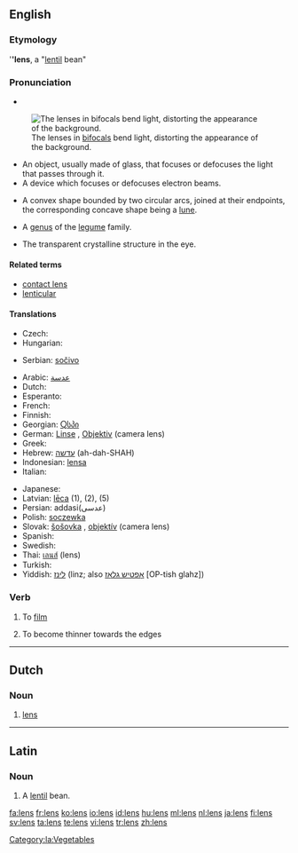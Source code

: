 ==English==

===Etymology===
{{wikipedia}}
{{L.}} '''''lens''', a "[[lentil]] bean"

===Pronunciation===
* {{audio|en-us-lens.ogg|Audio (US)}}

{{en-noun|es}}
[[Image:Bifoklabrille_fcm.jpg|thumb|right|The lenses in [[bifocals]] bend light, distorting the appearance of the background.]]

* An object, usually made of glass, that focuses or defocuses the light that passes through it.
* A device which focuses or defocuses electron beams.
* {{geometry}} A convex shape bounded by two circular arcs, joined at their endpoints, the corresponding concave shape being a [[lune]].
* {{biology}} A [[genus]] of the [[legume]] family.
* {{anatomy}} The transparent crystalline structure in the eye.

====Related terms====
{{rfc-level|Related terms at L4+ not in L3 POS section}}
* [[contact lens]]
* [[lenticular]]

====Translations====
{{trans-top|object focusing or defocusing the light passing through it}}
* Czech: {{t-|cs|čočka|f}}
* Hungarian: {{t+|hu|lencse}}
{{trans-mid}}
* Serbian: [[sočivo]] {{n}}
{{trans-bottom}}
{{top}}
* Arabic: [[عدسة]]
* Dutch: {{t+|nl|lens|f}}
* Esperanto: {{t-|eo|lenso|xs=Esperanto}}
* French: {{t+|fr|lentille|f}}
* Finnish: {{t+|fi|linssi}}
* Georgian: [[Ⴍსპი]]
* German: [[Linse]] {{f}}, [[Objektiv]] {{n}} (camera lens)
* Greek: {{t+|el|φακός|m|tr=fakos|sc=Grek}}
* Hebrew: [[עדשה]] (ah-dah-SHAH)
* Indonesian: [[lensa]]
* Italian: {{t+|it|lente|f}}
{{mid}}
* Japanese: {{t+|ja|レンズ|tr=renzu|sc=Jpan}}
* Latvian: [[lēca]] {{f}} (1), (2), (5)
* Persian: addasi(عدسی)
* Polish: [[soczewka]] {{f}}
* Slovak: [[šošovka]] {{f}}, [[objektív]] {{m}} (camera lens)
* Spanish: {{t+|es|lente|m|f}}
* Swedish: {{t+|sv|lins}}
* Thai: [[เลนส์]] (lens)
* Turkish: {{t+|tr|mercek}}
* Yiddish: [[לינז]] (linz; also [[אָפטיש גלאָז]] [OP-tish glahz])
{{bottom}}

===Verb===
{{en-verb|lenses|lensing|lensed}}

# To [[film]]
# {{geology}} To become thinner towards the edges

----

==Dutch==
{{wikipedia|lens (optiek)|lang=nl}}

===Noun===
{{infl|nl|noun|g=c|plural|lenzen}}

# {{context|optics|lang=nl}} [[lens#English|lens]]

----

==Latin==

===Noun===
{{la-noun|lēns|lentis|lēntis|f|third}}

# A [[lentil]] bean.

[[Category:la:Vegetables]]

[[fa:lens]]
[[fr:lens]]
[[ko:lens]]
[[io:lens]]
[[id:lens]]
[[hu:lens]]
[[ml:lens]]
[[nl:lens]]
[[ja:lens]]
[[fi:lens]]
[[sv:lens]]
[[ta:lens]]
[[te:lens]]
[[vi:lens]]
[[tr:lens]]
[[zh:lens]]